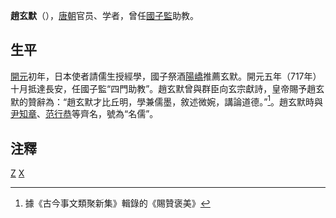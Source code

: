 '''趙玄默'''（{{bd|？||？||}}），[[唐朝|唐朝]]官员、学者，曾任[[國子監|國子監]]助教。
==生平==
[[開元|開元]]初年，日本使者請儒生授經學，國子祭酒[[陽嶠|陽嶠]]推薦玄默。開元五年（717年）十月抵達長安，任國子監“四門助教”。趙玄默曾與群臣向玄宗獻詩，皇帝賜予趙玄默的贊辭為：“趙玄默才比丘明，學兼儒墨，敘述微婉，講論道德。”<ref>據《古今事文類聚新集》輯錄的《賜贊褒美》</ref>。趙玄默時與[[尹知章|尹知章]]、[[范行恭|范行恭]]等齊名，號為“名儒”。

{{十八學士}}

==注釋==
<div class="references-small">
<references />
</div>

[[Category:唐朝作家|Z]]
[[Category:趙姓|X]]